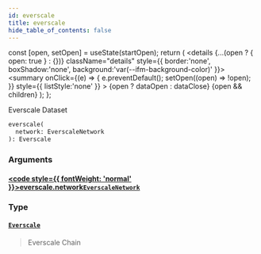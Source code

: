```yaml
---
id: everscale
title: everscale
hide_table_of_contents: false
---
```







  const [open, setOpen] = useState(startOpen);
  return (
    <details {...(open ? { open: true } : {})} className="details" style={{ border:'none', boxShadow:'none', background:'var(--ifm-background-color)' }}>
      <summary
        onClick={(e) => {
          e.preventDefault();
          setOpen((open) => !open);
        }}
        style={{ listStyle:'none' }}
      >
      {open ? dataOpen : dataClose}
      </summary>
      {open && children}
    </details>
  );
};








Everscale Dataset


```graphql
everscale(
  network: EverscaleNetwork
): Everscale
```




### Arguments

#### [<code style={{ fontWeight: 'normal' }}>everscale.<b>network</b></code>](#)<Bullet />[`EverscaleNetwork`](/docs/graphql-reference/enums/everscale-network) <Badge class="badge badge--secondary" text="enum"/> 
> 
> 
> 
> 

### Type

#### [`Everscale`](/docs/graphql-reference/objects/everscale) <Badge class="badge badge--secondary" text="object"/> 
> 
> 
> Everscale Chain
> 



